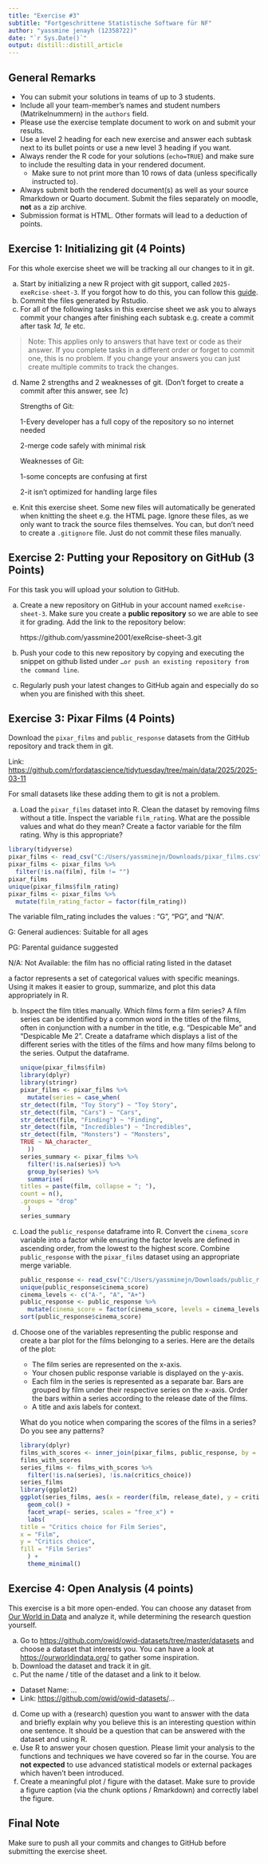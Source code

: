 ```yaml
---
title: "Exercise #3"
subtitle: "Fortgeschrittene Statistische Software für NF"
author: "yassmine jenayh (12358722)"
date: "`r Sys.Date()`"
output: distill::distill_article
---
```


## General Remarks

-   You can submit your solutions in teams of up to 3 students.
-   Include all your team-member's names and student numbers
    (Matrikelnummern) in the `authors` field.
-   Please use the exercise template document to work on and submit your
    results.
-   Use a level 2 heading for each new exercise and answer each subtask
    next to its bullet points or use a new level 3 heading if you want.
-   Always render the R code for your solutions (`echo=TRUE`) and make
    sure to include the resulting data in your rendered document.
    -   Make sure to not print more than 10 rows of data (unless
        specifically instructed to).
-   Always submit both the rendered document(s) as well as your source
    Rmarkdown or Quarto document. Submit the files separately on moodle,
    **not** as a zip archive.
-   Submission format is HTML. Other formats will lead to a deduction of
    points.

## Exercise 1: Initializing git (4 Points)

For this whole exercise sheet we will be tracking all our changes to it
in git.

a)  Start by initializing a new R project with git support, called
    `2025-exeRcise-sheet-3`. If you forgot how to do this, you can
    follow this
    [guide](https://malikaihle.github.io/Introduction-RStudio-Git-GitHub/rstudio_project.html).
b)  Commit the files generated by Rstudio.
c)  For all of the following tasks in this exercise sheet we ask you to
    always commit your changes after finishing each subtask e.g. create
    a commit after task *1d*, *1e* etc.

> Note: This applies only to answers that have text or code as their
> answer. If you complete tasks in a different order or forget to commit
> one, this is no problem. If you change your answers you can just
> create multiple commits to track the changes.

d)  Name 2 strengths and 2 weaknesses of git. (Don't forget to create a
    commit after this answer, see *1c*)
    
    Strengths of Git:
    
    1-Every developer has a full copy of the repository so no internet needed 
    
    2-merge code safely with minimal risk
    
    Weaknesses of Git:
    
    1-some concepts are confusing at first
    
    2-it isn't optimized for handling large files
    
    
e)  Knit this exercise sheet. Some new files will automatically be
    generated when knitting the sheet e.g. the HTML page. Ignore these
    files, as we only want to track the source files themselves. You
    can, but don't need to create a `.gitignore` file. Just do not
    commit these files manually.

## Exercise 2: Putting your Repository on GitHub (3 Points)

For this task you will upload your solution to GitHub.

a)  Create a new repository on GitHub in your account named
    `exeRcise-sheet-3`. Make sure you create a **public repository** so
    we are able to see it for grading. Add the link to the repository
    below:
    
    https://github.com/yassmine2001/exeRcise-sheet-3.git
    
b)  Push your code to this new repository by copying and executing the
    snippet on github listed under
    `…or push an existing repository from the command line`.
    
c)  Regularly push your latest changes to GitHub again and especially do
    so when you are finished with this sheet.

## Exercise 3: Pixar Films (4 Points)

Download the `pixar_films` and `public_response` datasets from the
GitHub repository and track them in git.

Link:
<https://github.com/rfordatascience/tidytuesday/tree/main/data/2025/2025-03-11>

For small datasets like these adding them to git is not a problem.

a)  Load the `pixar_films` dataset into R. Clean the dataset by removing
    films without a title. Inspect the variable `film_rating`. What are
    the possible values and what do they mean? Create a factor variable
    for the film rating. Why is this appropriate?

<!-- -->
```r
library(tidyverse)
pixar_films <- read_csv("C:/Users/yassminejn/Downloads/pixar_films.csv")
pixar_films <- pixar_films %>%
  filter(!is.na(film), film != "")
pixar_films
unique(pixar_films$film_rating)
pixar_films <- pixar_films %>%
  mutate(film_rating_factor = factor(film_rating))
```

The variable film_rating includes the values : "G", "PG", and "N/A".

G: General audiences: Suitable for all ages

PG: Parental guidance suggested

N/A: Not Available: the film has no official rating listed in the dataset

a factor  represents a set of categorical values with specific meanings. Using it makes it easier to group, summarize, and plot this data appropriately in R.

b)  Inspect the film titles manually. Which films form a film series? A
    film series can be identified by a common word in the titles of the
    films, often in conjunction with a number in the title,
    e.g. "Despicable Me" and "Despicable Me 2". Create a dataframe which
    displays a list of the different series with the titles of the films
    and how many films belong to the series. Output the dataframe.
    
    ```r
    unique(pixar_films$film)
    library(dplyr)
    library(stringr)
    pixar_films <- pixar_films %>%
  mutate(series = case_when(
    str_detect(film, "Toy Story") ~ "Toy Story",
    str_detect(film, "Cars") ~ "Cars",
    str_detect(film, "Finding") ~ "Finding",
    str_detect(film, "Incredibles") ~ "Incredibles",
    str_detect(film, "Monsters") ~ "Monsters",
    TRUE ~ NA_character_
  ))
    series_summary <- pixar_films %>%
  filter(!is.na(series)) %>%
  group_by(series) %>%
  summarise(
    titles = paste(film, collapse = "; "),
    count = n(),
    .groups = "drop"
  )
    series_summary
    ```

c)  Load the `public_response` dataframe into R. Convert the
    `cinema_score` variable into a factor while ensuring the factor
    levels are defined in ascending order, from the lowest to the
    highest score. Combine `public_response` with the `pixar_films`
    dataset using an appropriate merge variable.
    
    ```r
    public_response <- read_csv("C:/Users/yassminejn/Downloads/public_response.csv")
    unique(public_response$cinema_score)
    cinema_levels <- c("A-", "A", "A+")
    public_response <- public_response %>%
  mutate(cinema_score = factor(cinema_score, levels = cinema_levels, ordered = TRUE))
    sort(public_response$cinema_score)
    ```

d)  Choose one of the variables representing the public response and
    create a bar plot for the films belonging to a series. Here are the
    details of the plot:

    -   The film series are represented on the x-axis.
    -   Your chosen public response variable is displayed on the y-axis.
    -   Each film in the series is represented as a separate bar. Bars
        are grouped by film under their respective series on the x-axis.
        Order the bars within a series according to the release date of
        the films.
    -   A title and axis labels for context.

    What do you notice when comparing the scores of the films in a
    series? Do you see any patterns?
    
    ```r
    library(dplyr)
    films_with_scores <- inner_join(pixar_films, public_response, by = "film")
    films_with_scores
    series_films <- films_with_scores %>%
  filter(!is.na(series), !is.na(critics_choice))
    series_films
library(ggplot2)
ggplot(series_films, aes(x = reorder(film, release_date), y = critics_choice, fill = series)) +
  geom_col() +
  facet_wrap(~ series, scales = "free_x") +
  labs(
    title = "Critics choice for Film Series",
    x = "Film",
    y = "Critics choice",
    fill = "Film Series"
  ) +
  theme_minimal()
    ```
    
    

## Exercise 4: Open Analysis (4 points)

This exercise is a bit more open-ended. You can choose any dataset from
[Our World in Data](https://ourworldindata.org/) and analyze it, while
determining the research question yourself.

a)  Go to <https://github.com/owid/owid-datasets/tree/master/datasets>
    and choose a dataset that interests you. You can have a look at
    <https://ourworldindata.org/> to gather some inspiration.
b)  Download the dataset and track it in git.
c)  Put the name / title of the dataset and a link to it below.

-   Dataset Name: ...
-   Link: <https://github.com/owid/owid-datasets/>...

d)  Come up with a (research) question you want to answer with the data
    and briefly explain why you believe this is an interesting question
    within one sentence. It should be a question that can be answered
    with the dataset and using R.
e)  Use R to answer your chosen question. Please limit your analysis to
    the functions and techniques we have covered so far in the course.
    You are **not expected** to use advanced statistical models or
    external packages which haven't been introduced.
f)  Create a meaningful plot / figure with the dataset. Make sure to
    provide a figure caption (via the chunk options / Rmarkdown) and
    correctly label the figure.

## Final Note

Make sure to push all your commits and changes to GitHub before
submitting the exercise sheet.

